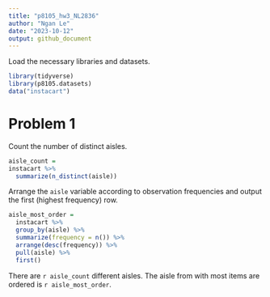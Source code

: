 ```yaml
---
title: "p8105_hw3_NL2836"
author: "Ngan Le"
date: "2023-10-12"
output: github_document
---
```


Load the necessary libraries and datasets.
```r
library(tidyverse)
library(p8105.datasets)
data("instacart")
```

# Problem 1

Count the number of distinct aisles.
```r
aisle_count = 
instacart %>% 
  summarize(n_distinct(aisle))
```

Arrange the `aisle` variable according to observation frequencies and output the first (highest frequency) row.
```r
aisle_most_order =
  instacart %>% 
  group_by(aisle) %>% 
  summarize(frequency = n()) %>% 
  arrange(desc(frequency)) %>% 
  pull(aisle) %>% 
  first()
```

There are `r aisle_count` different aisles. The aisle from with most items are ordered is `r aisle_most_order`.


